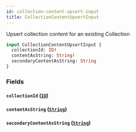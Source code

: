 ```yaml
---
id: collection-content-upsert-input
title: CollectionContentUpsertInput
---
```



Upsert collection content for an existing Collection


```graphql
input CollectionContentUpsertInput {
  collectionId: ID!
  contentAsString: String!
  secondaryContentAsString: String
}
```


### Fields

#### `collectionId` ([`ID`](/developers/demandhq-apis/demand-api/graphql/reference/scalars/id))




#### `contentAsString` ([`String`](/developers/demandhq-apis/demand-api/graphql/reference/scalars/string))




#### `secondaryContentAsString` ([`String`](/developers/demandhq-apis/demand-api/graphql/reference/scalars/string))






